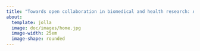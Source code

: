 ```yaml
---
title: "Towards open collaboration in biomedical and health research: An open collaborative scoping review"
about:
  template: jolla
  image: doc/images/home.jpg
  image-width: 25em
  image-shape: rounded
---
```

